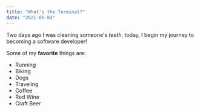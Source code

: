```yaml
---
title: "What's the Terminal?"
date: "2021-05-03"
---
```


Two days ago I was cleaning someone's *teeth*, today, I begin my journey to becoming a software developer!

Some of my **favorite** things are:

* Running
* Biking
* Dogs
* Traveling
* Coffee
* Red Wine
* Craft Beer
